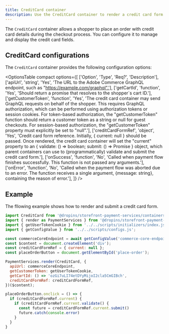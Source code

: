 ```yaml
---
title: CreditCard container
description: Use the CreditCard container to render a credit card form during checkout.
---
```



The `CreditCard` container allows a shopper to place an order with credit card details during the checkout process. You can configure it to manage and display the credit card fields.

## CreditCard configurations

The `CreditCard` container provides the following configuration options:

<OptionsTable
  compact
  options={[
    ['Option', 'Type', 'Req?', 'Description'],
    ['apiUrl', 'string', 'Yes', 'The URL to the Adobe Commerce GraphQL endpoint, such as "https://example.com/graphql".'],
    ['getCartId', 'function', 'Yes', 'Should return a promise that resolves to the shopper`s cart ID.'],
    ['getCustomerToken', 'function', 'Yes', 'The credit card container may send GraphQL requests on behalf of the shopper. This requires GraphQL authorization, which can be performed using authorization tokens or session cookies. For token-based authorization, the "getCustomerToken" function should return a customer token as a string or null for guest checkouts. For session-based authorization, the "getCustomerToken" property must explicitly be set to "null".'],
    ['creditCardFormRef', 'object', 'Yes', 'Credit card form reference. Initially, { current: null } should be passed. Once rendered, the credit card container will set the "current" property to an { validate: () => boolean; submit: () => Promise<void> } object, which parent containers can use to (programmatically) validate and submit the credit card form.'],
    ['onSuccess', 'function', 'No', 'Called when payment flow finishes successfully. This function is not passed any arguments.'],
    ['onError', 'function', 'No', 'Called when the payment flow was aborted due to an error. The function receives a single argument, {message: string}, containing the reason of error.'],
  ]}
/>

## Example

The fllowing example shows how to render and submit a credit card form.

```js
import CreditCard from '@dropins/storefront-payment-services/containers/CreditCard.js';
import { render as PaymentServices } from '@dropins/storefront-payment-services/render.js';
import { getUserTokenCookie } from '../../scripts/initializers/index.js';
import { getConfigValue } from '../../scripts/configs.js';

const commerceCoreEndpoint = await getConfigValue('commerce-core-endpoint');
const $content = document.createElement('div');
const creditCardFormRef = { current: null };
const placeOrderButton = document.getElementById('place-order');

PaymentServices.render(CreditCard, {
  apiUrl: commerceCoreEndpoint,
  getCustomerToken: getUserTokenCookie,
  getCartId: () => 'ozGi7uLI74etDYyMijoI2cla5CmGIBch',
  creditCardFormRef: creditCardFormRef,
})($content);

placeOrderButton.onclick = () => {
  if (creditCardFormRef.current) {
    if (creditCardFormRef.current.validate() {
      const future = creditCardFormRef.current.submit()
      future.catch(console.error)
    }
  }
}
```
